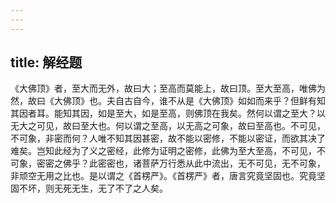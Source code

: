 ```yaml
---
---
---
```

title: 解经题
---

《大佛顶》者，至大而无外，故曰大；至高而莫能上，故曰顶。至大至高，唯佛为然，故曰《大佛顶》也。夫自古自今，谁不从是《大佛顶》如如而来乎？但鲜有知其因者耳。能知其因，如是至大，如是至高，则佛顶在我矣。然何以谓之至大？以无大之可见，故曰至大也。何以谓之至高，以无高之可象，故曰至高也。不可见，不可象，非密而何？人唯不知其因甚密，故不能以密修，不能以密证，而欲其决了难矣。岂知此经为了义之密经，此修为证明之密修，此佛为至大至高，不可见，不可象，密密之佛乎？此密密也，诸菩萨万行悉从此中流出，无不可见，无不可象，非顽空无用之比也。是以谓之《首楞严》。《首楞严》者，唐言究竟坚固也。究竟坚固不坏，则无死无生，无了不了之人矣。